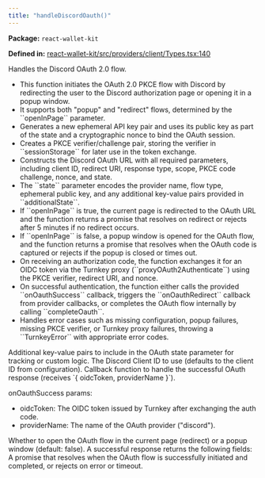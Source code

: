 ```yaml
---
title: "handleDiscordOauth()"
---
```



<p><strong>Package:</strong> <code>react-wallet-kit</code></p>

<p><strong>Defined in:</strong> <a href="https://github.com/tkhq/sdk/blob/main/packages/react-wallet-kit/src/providers/client/Types.tsx#L140">react-wallet-kit/src/providers/client/Types.tsx:140</a></p>

<H3Bordered text="Overview" />

Handles the Discord OAuth 2.0 flow.

<ul>
  <li>This function initiates the OAuth 2.0 PKCE flow with Discord by redirecting the user to the Discord authorization page or opening it in a popup window.</li>
  <li>It supports both "popup" and "redirect" flows, determined by the ``openInPage`` parameter.</li>
  <li>Generates a new ephemeral API key pair and uses its public key as part of the state and a cryptographic nonce to bind the OAuth session.</li>
  <li>Creates a PKCE verifier/challenge pair, storing the verifier in ``sessionStorage`` for later use in the token exchange.</li>
  <li>Constructs the Discord OAuth URL with all required parameters, including client ID, redirect URI, response type, scope, PKCE code challenge, nonce, and state.</li>
  <li>The ``state`` parameter encodes the provider name, flow type, ephemeral public key, and any additional key-value pairs provided in ``additionalState``.</li>
  <li>If ``openInPage`` is true, the current page is redirected to the OAuth URL and the function returns a promise that resolves on redirect or rejects after 5 minutes if no redirect occurs.</li>
  <li>If ``openInPage`` is false, a popup window is opened for the OAuth flow, and the function returns a promise that resolves when the OAuth code is captured or rejects if the popup is closed or times out.</li>
  <li>On receiving an authorization code, the function exchanges it for an OIDC token via the Turnkey proxy (``proxyOAuth2Authenticate``) using the PKCE verifier, redirect URI, and nonce.</li>
  <li>On successful authentication, the function either calls the provided ``onOauthSuccess`` callback, triggers the ``onOauthRedirect`` callback from provider callbacks, or completes the OAuth flow internally by calling ``completeOauth``.</li>
  <li>Handles error cases such as missing configuration, popup failures, missing PKCE verifier, or Turnkey proxy failures, throwing a ``TurnkeyError`` with appropriate error codes.</li>
</ul>

<H3Bordered text="Parameters" />

<ParamField body="params" type='object' required={false} path="params" >
  <Expandable title="params details">
    <NestedParam parentKey="params" childKey="additionalState" type='Record&lt;string, string&gt;' required={false}>
Additional key-value pairs to include in the OAuth state parameter for tracking or custom logic.
</NestedParam>
    <NestedParam parentKey="params" childKey="clientId" type='string' required={false}>
The Discord Client ID to use (defaults to the client ID from configuration).
</NestedParam>
    <NestedParam parentKey="params" childKey="onOauthSuccess" type='object' required={false}>
Callback function to handle the successful OAuth response (receives `{ oidcToken, providerName }`).

onOauthSuccess params:
- oidcToken: The OIDC token issued by Turnkey after exchanging the auth code.
- providerName: The name of the OAuth provider ("discord").
</NestedParam>
    <NestedParam parentKey="params" childKey="openInPage" type='boolean' required={false}>
Whether to open the OAuth flow in the current page (redirect) or a popup window (default: false).
</NestedParam>
  </Expandable>
</ParamField>

<H3Bordered text="Response" />
A successful response returns the following fields:

<ResponseField name="returns" type="void" required={true}>
  A promise that resolves when the OAuth flow is successfully initiated and completed, or rejects on error or timeout.
</ResponseField>
